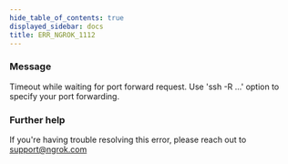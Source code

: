 ```yaml
---
hide_table_of_contents: true
displayed_sidebar: docs
title: ERR_NGROK_1112
---
```




### Message

Timeout while waiting for port forward request.
Use 'ssh -R ...' option to specify your port forwarding.

<ErrorDetails error="err_ngrok_1112" />

### Further help

If you're having trouble resolving this error, please reach out to [support@ngrok.com](mailto:support@ngrok.com?subject=Help%20with%20ERR_NGROK_1112)
